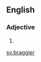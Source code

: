 ==English==

===Adjective===
{{head|en|adjective comparative form}}

# {{en-comparative of|braggy}}

[[sv:braggier]]